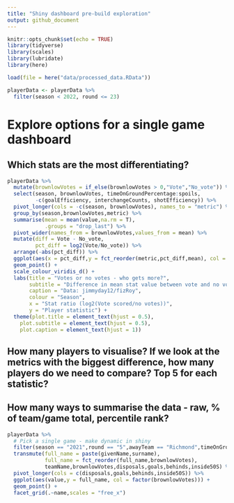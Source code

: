 ```yaml
---
title: "Shiny dashboard pre-build exploration"
output: github_document
---
```


```r

knitr::opts_chunk$set(echo = TRUE)
library(tidyverse)
library(scales)
library(lubridate)
library(here)

load(file = here("data/processed_data.RData"))

playerData <- playerData %>% 
  filter(season < 2022, round <= 23)
```

# Explore options for a single game dashboard

## Which stats are the most differentiating?



```r
playerData %>% 
  mutate(brownlowVotes = if_else(brownlowVotes > 0,"Vote","No_vote")) %>% 
  select(season, brownlowVotes, timeOnGroundPercentage:spoils,
         -c(goalEfficiency, interchangeCounts, shotEfficiency)) %>% 
  pivot_longer(cols = -c(season, brownlowVotes), names_to = "metric") %>% 
  group_by(season,brownlowVotes,metric) %>% 
  summarise(mean = mean(value,na.rm = T),
            .groups = "drop_last") %>% 
  pivot_wider(names_from = brownlowVotes,values_from = mean) %>% 
  mutate(diff = Vote - No_vote,
         pct_diff = log2(Vote/No_vote)) %>% 
  arrange(-abs(pct_diff)) %>% 
  ggplot(aes(x = pct_diff,y = fct_reorder(metric,pct_diff,mean), col = factor(season))) +
  geom_point() + 
  scale_colour_viridis_d() +
  labs(title = "Votes or no votes - who gets more?",
       subtitle = "Difference in mean stat value between vote and no vote cohort \n between 2013-2021",
       caption = "Data: jimmyday12/fizRoy",
       colour = "Season",
       x = "Stat ratio (log2(Vote scored/no votes))",
       y = "Player statistic") +
  theme(plot.title = element_text(hjust = 0.5),
    plot.subtitle = element_text(hjust = 0.5),
    plot.caption = element_text(hjust = 1))
```

## How many players to visualise? If we look at the metrics with the biggest difference, how many players do we need to compare? Top 5 for each statistic?


## How many ways to summarise the data - raw, % of team/game total, percentile rank?

```r
playerData %>% 
  # Pick a single game - make dynamic in shiny
  filter(season == "2021",round == "5",awayTeam == "Richmond",timeOnGroundPercentage > 50) %>% 
  transmute(full_name = paste(givenName,surname),
            full_name = fct_reorder(full_name,brownlowVotes),
            teamName,brownlowVotes,disposals,goals,behinds,inside50S) %>% 
  pivot_longer(cols = c(disposals,goals,behinds,inside50S)) %>% 
  ggplot(aes(value,y = full_name, col = factor(brownlowVotes))) +
  geom_point() +
  facet_grid(.~name,scales = "free_x")
```